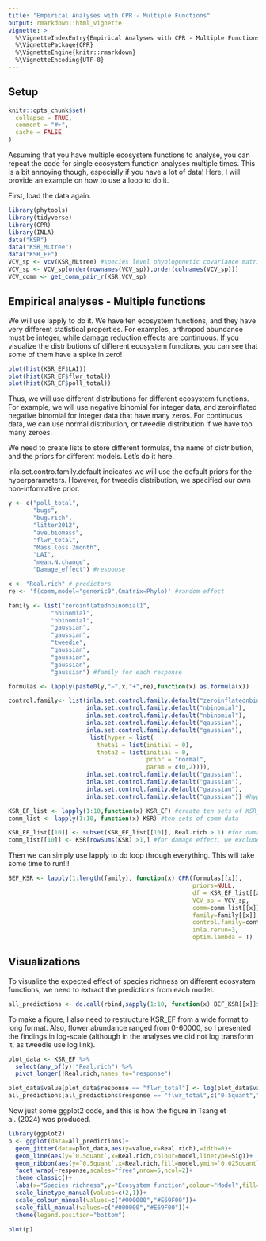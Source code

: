 ```yaml
---
title: "Empirical Analyses with CPR - Multiple Functions"
output: rmarkdown::html_vignette
vignette: >
  %\VignetteIndexEntry{Empirical Analyses with CPR - Multiple Functions}
  %\VignettePackage{CPR}
  %\VignetteEngine{knitr::rmarkdown}
  %\VignetteEncoding{UTF-8}
---
```


## Setup

```r
knitr::opts_chunk$set(
  collapse = TRUE,
  comment = "#>",
  cache = FALSE
)
```

Assuming that you have multiple ecosystem functions to analyse, you can repeat the code for single ecosystem function analyses multiple times. This is a bit annoying though, especially if you have a lot of data! Here, I will provide an example on how to use a loop to do it.

First, load the data again.
```r
library(phytools)
library(tidyverse)
library(CPR)
library(INLA)
data("KSR")
data("KSR_MLtree")
data("KSR_EF")
VCV_sp <- vcv(KSR_MLtree) #species level phyologenetic covariance matrix using default (Brownian) model
VCV_sp <- VCV_sp[order(rownames(VCV_sp)),order(colnames(VCV_sp))]
VCV_comm <- get_comm_pair_r(KSR,VCV_sp)
```

## Empirical analyses - Multiple functions

We will use lapply to do it. We have ten ecosystem functions, and they have very different statistical properties. For examples, arthropod abundance must be integer, while damage reduction effects are continuous. If you visualize the distributions of different ecosystem functions, you can see that some of them have a spike in zero! 

```r
plot(hist(KSR_EF$LAI))
plot(hist(KSR_EF$flwr_total))
plot(hist(KSR_EF$poll_total))
```

Thus, we will use different distributions for different ecosystem functions. For example, we will use negative binomial for integer data, and zeroinflated negative binomial for integer data that have many zeros. For continuous data, we can use normal distribution, or tweedie distribution if we have too many zeroes. 

We need to create lists to store different formulas, the name of distribution, and the priors for different models. Let's do it here.

inla.set.contro.family.default indicates we will use the default priors for the hyperparameters. However, for tweedie distribution, we specified our own non-informative prior. 

```r
y <- c("poll_total",
       "bugs",
       "bug.rich",
       "litter2012",
       "ave.biomass",
       "flwr_total",
       "Mass.loss.2month",
       "LAI",
       "mean.N.change",
       "Damage_effect") #response

x <- "Real.rich" # predictors
re <- 'f(comm,model="generic0",Cmatrix=Phylo)' #random effect

family <- list("zeroinflatednbinomial1",
            "nbinomial",
            "nbinomial",
            "gaussian",
            "gaussian",
            "tweedie",
            "gaussian",
            "gaussian",
            "gaussian",
            "gaussian") #family for each response

formulas <- lapply(paste0(y,"~",x,"+",re),function(x) as.formula(x))

control.family<- list(inla.set.control.family.default("zeroinflatednbinomial1"),
                      inla.set.control.family.default("nbinomial"),
                      inla.set.control.family.default("nbinomial"),
                      inla.set.control.family.default("gaussian"),
                      inla.set.control.family.default("gaussian"),
                       list(hyper = list(
                         theta1 = list(initial = 0),
                         theta2 = list(initial = 0,
                                       prior = "normal",
                                       param = c(0,2)))),
                      inla.set.control.family.default("gaussian"),
                      inla.set.control.family.default("gaussian"),
                      inla.set.control.family.default("gaussian"),
                      inla.set.control.family.default("gaussian")) #hyperparameter priors

KSR_EF_list <- lapply(1:10,function(x) KSR_EF) #create ten sets of KSR_EF data
comm_list <- lapply(1:10, function(x) KSR) #ten sets of comm data

KSR_EF_list[[10]] <- subset(KSR_EF_list[[10]], Real.rich > 1) #for damage effect, we exclude monoculture communities
comm_list[[10]] <- KSR[rowSums(KSR) >1,] #for damage effect, we exclude monoculture communities

```

Then we can simply use lapply to do loop through everything. This will take some time to run!!!

```r
BEF_KSR <- lapply(1:length(family), function(x) CPR(formulas[[x]],
                                                    priors=NULL,
                                                    df = KSR_EF_list[[x]],
                                                    VCV_sp = VCV_sp,
                                                    comm=comm_list[[x]],
                                                    family=family[[x]],
                                                    control.family=control.family[[x]],
                                                    inla.rerun=3,
                                                    optim.lambda = T)

```

## Visualizations

To visualize the expected effect of species richness on different ecosystem functions, we need to extract the predictions from each model. 

```r
all_predictions <- do.call(rbind,sapply(1:10, function(x) BEF_KSR[[x]]$prediction))
```

To make a figure, I also need to restructure KSR_EF from a wide format to long format. Also, flower abundance ranged from 0-60000, so I presented the findings in log-scale (although in the analyses we did not log transform it, as tweedie use log link).

```r
plot_data <- KSR_EF %>%
  select(any_of(y)|"Real.rich") %>%
  pivot_longer(!Real.rich,names_to="response")

plot_data$value[plot_data$response == "flwr_total"] <- log(plot_data$value[plot_data$response == "flwr_total"]+1)
all_predictions[all_predictions$response == "flwr_total",c("0.5quant","0.025quant","0.975quant")] <- log(all_predictions[all_predictions$response == "flwr_total",c("0.5quant","0.025quant","0.975quant")]+1)
```

Now just some ggplot2 code, and this is how the figure in Tsang et al. (2024) was produced.

```r
library(ggplot2)
p <- ggplot(data=all_predictions)+
  geom_jitter(data=plot_data,aes(y=value,x=Real.rich),width=0)+
  geom_line(aes(y=`0.5quant`,x=Real.rich,colour=model,linetype=Sig))+
  geom_ribbon(aes(y=`0.5quant`,x=Real.rich,fill=model,ymin=`0.025quant`,ymax=`0.975quant`),alpha=0.3,colour="transparent")+
  facet_wrap(~response,scales="free",nrow=5,ncol=2)+
  theme_classic()+
  labs(x="Species richness",y="Ecosystem function",colour="Model",fill="Model",linetype="Significance")+
  scale_linetype_manual(values=c(2,1))+
  scale_colour_manual(values=c("#000000","#E69F00"))+
  scale_fill_manual(values=c("#000000","#E69F00"))+
  theme(legend.position="bottom")

plot(p)
```
